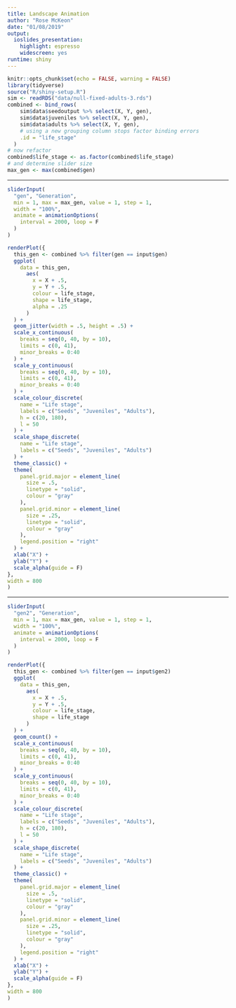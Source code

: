 ```yaml
---
title: Landscape Animation
author: "Rose McKeon"
date: "01/08/2019"
output: 
  ioslides_presentation: 
    highlight: espresso
    widescreen: yes
runtime: shiny
---
```


```r
knitr::opts_chunk$set(echo = FALSE, warning = FALSE)
library(tidyverse)
source("R/shiny-setup.R")
sim <- readRDS("data/null-fixed-adults-3.rds")
combined <- bind_rows(
    sim$data$seedoutput %>% select(X, Y, gen),
    sim$data$juveniles %>% select(X, Y, gen),
    sim$data$adults %>% select(X, Y, gen),
    # using a new grouping column stops factor binding errors
    .id = "life_stage" 
  )
# now refactor
combined$life_stage <- as.factor(combined$life_stage)
# and determine slider size
max_gen <- max(combined$gen)
```

---

```r
sliderInput(
  "gen", "Generation", 
  min = 1, max = max_gen, value = 1, step = 1, 
  width = "100%",
  animate = animationOptions(
    interval = 2000, loop = F
  )
)

renderPlot({
  this_gen <- combined %>% filter(gen == input$gen)
  ggplot(
    data = this_gen,
      aes(
        x = X + .5,
        y = Y + .5,
        colour = life_stage,
        shape = life_stage,
        alpha = .25
      )
  ) +
  geom_jitter(width = .5, height = .5) +
  scale_x_continuous(
    breaks = seq(0, 40, by = 10),
    limits = c(0, 41),
    minor_breaks = 0:40
  ) +
  scale_y_continuous(
    breaks = seq(0, 40, by = 10),
    limits = c(0, 41),
    minor_breaks = 0:40
  ) +
  scale_colour_discrete(
    name = "Life stage",
    labels = c("Seeds", "Juveniles", "Adults"),
    h = c(20, 180),
    l = 50
  ) +
  scale_shape_discrete(
    name = "Life stage",
    labels = c("Seeds", "Juveniles", "Adults")
  ) +
  theme_classic() +
  theme(
    panel.grid.major = element_line(
      size = .5,
      linetype = "solid",
      colour = "gray"
    ),
    panel.grid.minor = element_line(
      size = .25,
      linetype = "solid",
      colour = "gray"
    ),
    legend.position = "right"
  ) +
  xlab("X") +
  ylab("Y") +
  scale_alpha(guide = F)
},
width = 800
)
```

---

```r
sliderInput(
  "gen2", "Generation", 
  min = 1, max = max_gen, value = 1, step = 1, 
  width = "100%",
  animate = animationOptions(
    interval = 2000, loop = F
  )
)

renderPlot({
  this_gen <- combined %>% filter(gen == input$gen2)
  ggplot(
    data = this_gen,
      aes(
        x = X + .5,
        y = Y + .5,
        colour = life_stage,
        shape = life_stage
      )
  ) +
  geom_count() +
  scale_x_continuous(
    breaks = seq(0, 40, by = 10),
    limits = c(0, 41),
    minor_breaks = 0:40
  ) +
  scale_y_continuous(
    breaks = seq(0, 40, by = 10),
    limits = c(0, 41),
    minor_breaks = 0:40
  ) +
  scale_colour_discrete(
    name = "Life stage",
    labels = c("Seeds", "Juveniles", "Adults"),
    h = c(20, 180),
    l = 50
  ) +
  scale_shape_discrete(
    name = "Life stage",
    labels = c("Seeds", "Juveniles", "Adults")
  ) +
  theme_classic() +
  theme(
    panel.grid.major = element_line(
      size = .5,
      linetype = "solid",
      colour = "gray"
    ),
    panel.grid.minor = element_line(
      size = .25,
      linetype = "solid",
      colour = "gray"
    ),
    legend.position = "right"
  ) +
  xlab("X") +
  ylab("Y") +
  scale_alpha(guide = F)
},
width = 800
)
```
